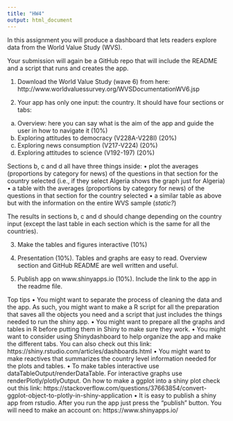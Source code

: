 ```yaml
---
title: "HW4"
output: html_document
---
```


In this assignment you will produce a dashboard that lets readers explore data from the World Value Study
(WVS).

Your submission will again be a GitHub repo that will include the README and a script that
runs and creates the app.

1. Download the World Value Study (wave 6) from here: http://www.worldvaluessurvey.org/WVSDocumentationWV6.jsp

2. Your app has only one input: the country. It should have four sections or tabs:
  a. Overview: here you can say what is the aim of the app and guide the user in how to navigate it (10%)
  b. Exploring attitudes to democracy (V228A-V228I) (20%)
  c. Exploring news consumption (V217-V224) (20%)
  d. Exploring attitudes to science (V192-197) (20%)
  
Sections b, c and d all have three things inside:
  • plot the averages (proportions by category for news) of the questions in that section for the country
    selected (i.e., if they select Algeria shows the graph just for Algeria)
  • a table with the averages (proportions by category for news) of the questions in that section for the
    country selected
  • a similar table as above but with the information on the entire WVS sample (*static?*)

The results in sections b, c and d should change depending on the country input (except the last table in
each section which is the same for all the countries).

3. Make the tables and figures interactive (10%)

4. Presentation (10%). Tables and graphs are easy to read. Overview section and GitHub README
are well written and useful.

5. Publish app on www.shinyapps.io (10%). Include the link to the app in the readme file.


Top tips
• You might want to separate the process of cleaning the data and the app. As such, you might want
to make a R script for all the preparation that saves all the objects you need and a script that just
includes the things needed to run the shiny app.
• You might want to prepare all the graphs and tables in R before putting them in Shiny to make sure
they work.
• You might want to consider using Shinydashboard to help organize the app and make the different tabs.
You can also check out this link: https://shiny.rstudio.com/articles/dashboards.html
• You might want to make reactives that summarizes the country level information needed for the plots
and tables.
• To make tables interactive use dataTableOutput/renderDataTable. For interactive graphs use
renderPlotly/plotlyOutput. On how to make a ggplot into a shiny plot check out this link:
https://stackoverflow.com/questions/37663854/convert-ggplot-object-to-plotly-in-shiny-application
• It is easy to publish a shiny app from rstudio. After you run the app just press the “publish” button.
You will need to make an account on: https://www.shinyapps.io/




